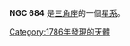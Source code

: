 {{NGCInfoBox|NGCID=NGC 684|發現者=弗里德里希·威廉·赫歇爾|發現日期=1786年10月26日|其他編號=IC 165, UGC 1292,MCG 4-5-17|曆元=J2000.0|赤經=1時50分14.1秒
|赤緯=27°38'46"|星座=三角座|星體=星系|星等=12.5|表面亮度=12|藍等=13.3}}

'''NGC 684''' 是[[三角座|三角座]]的一個[[星系|星系]]。

{{NGCReference|684}}
{{Catalogs|NGC=684}}

[[Category:1786年發現的天體|Category:1786年發現的天體]]